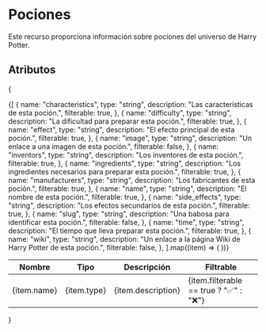 # Pociones

Este recurso proporciona información sobre pociones del universo de Harry Potter.

## Atributos

{
<table>
  <thead>
    <tr>
      <th>Nombre</th>
      <th>Tipo</th>
      <th>Descripción</th>
      <th>Filtrable</th>
    </tr>
  </thead>
  <tbody>
    {[
      {
        name: "characteristics",
        type: "string",
        description: "Las características de esta poción.",
        filterable: true,
      },
      {
        name: "difficulty",
        type: "string",
        description: "La dificultad para preparar esta poción.",
        filterable: true,
      },
      {
        name: "effect",
        type: "string",
        description: "El efecto principal de esta poción.",
        filterable: true,
      },
      {
        name: "image",
        type: "string",
        description: "Un enlace a una imagen de esta poción.",
        filterable: false,
      },
      {
        name: "inventors",
        type: "string",
        description: "Los inventores de esta poción.",
        filterable: true,
      },
      {
        name: "ingredients",
        type: "string",
        description: "Los ingredientes necesarios para preparar esta poción.",
        filterable: true,
      },
      {
        name: "manufacturers",
        type: "string",
        description: "Los fabricantes de esta poción.",
        filterable: true,
      },
      {
        name: "name",
        type: "string",
        description: "El nombre de esta poción.",
        filterable: true,
      },
      {
        name: "side_effects",
        type: "string",
        description: "Los efectos secundarios de esta poción.",
        filterable: true,
      },
      {
        name: "slug",
        type: "string",
        description: "Una babosa para identificar esta poción.",
        filterable: false,
      },
      {
        name: "time",
        type: "string",
        description: "El tiempo que lleva preparar esta poción.",
        filterable: true,
      },
      {
        name: "wiki",
        type: "string",
        description: "Un enlace a la página Wiki de Harry Potter de esta poción.",
        filterable: false,
      },
    ].map((item) => (
      <tr key={item.name}>
        <td>{item.name}</td>
        <td>{item.type}</td>
        <td>{item.description}</td>
        <td>{item.filterable == true ? "✅" : "❌"}</td>
      </tr>
    ))}
  </tbody>
</table>
}
